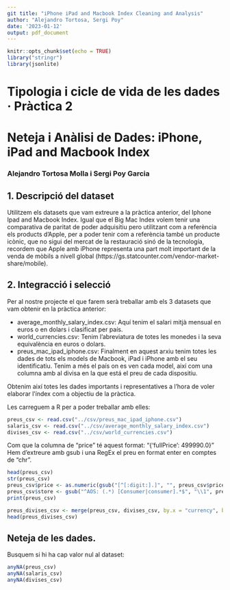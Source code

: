 ```yaml
---
git title: "iPhone iPad and Macbook Index Cleaning and Analysis"
author: "Alejandro Tortosa, Sergi Poy"
date: '2023-01-12'
output: pdf_document
---
```


```r
knitr::opts_chunk$set(echo = TRUE)
library("stringr")
library(jsonlite)
```

# Tipologia i cicle de vida de les dades · Pràctica 2
# Neteja i Anàlisi de Dades: iPhone, iPad and Macbook Index
### Alejandro Tortosa Molla i Sergi Poy Garcia

## 1. Descripció del dataset
Utilitzem els datasets que vam extreure a la pràctica anterior, del Iphone Ipad and Macbook Index. 
Igual que el Big Mac Index volem tenir una comparativa de paritat de poder adquisitiu pero utilitzant com a referència els products d’Apple, per a poder tenir com a referència també un producte icònic, que no sigui del mercat de la restauració sinó de la tecnología, recordem que Apple amb iPhone representa una part molt important de la venda de mòbils a nivell global (https://gs.statcounter.com/vendor-market-share/mobile).

## 2. Integracció i selecció

Per al nostre projecte el que farem serà treballar amb els 3 datasets que vam obtenir en la pràctica anterior:


- average_monthly_salary_index.csv: Aquí tenim el salari mitjà mensual en euros o en dolars i clasificat per país.
- world_currencies.csv: Tenim l’abreviatura de totes les monedes i la seva equivalència en euros o dolars.
- preus_mac_ipad_iphone.csv: Finalment en aquest arxiu tenim totes les dades de tots els models de Macbook, iPad i iPhone amb el seu identificatiu. Tenim a més el país on es ven cada model, així com una columna amb al divisa en la que está el preu de cada dispositiu.

Obtenim així totes les dades importants i representatives a l’hora de voler elaborar l’índex com a objectiu de la pràctica.

Les carreguem a R per a poder treballar amb elles:
```r
preus_csv <- read.csv("../csv/preus_mac_ipad_iphone.csv")
salaris_csv <- read.csv("../csv/average_monthly_salary_index.csv")
divises_csv <- read.csv("../csv/world_currencies.csv")  
```


Com que la columna de "price" té aquest format: "{'fullPrice': 499990.0}"
Hem d'extreure amb gsub i una RegEx el preu en format enter en comptes de "chr".
```r
head(preus_csv)
str(preus_csv)
preus_csv$price <- as.numeric(gsub("[^[:digit:].]", "", preus_csv$price))
preus_csv$store <- gsub("^AOS: (.*) [Consumer|consumer].*$", "\\1", preus_csv$store)
print(preus_csv)
```
```r
preus_divises_csv <- merge(preus_csv, divises_csv, by.x = "currency", by.y = "Currency")
head(preus_divises_csv)


```


## Neteja de les dades.
Busquem si hi ha cap valor nul al dataset:
```r
anyNA(preus_csv)
anyNA(salaris_csv)
anyNA(divises_csv)
```

